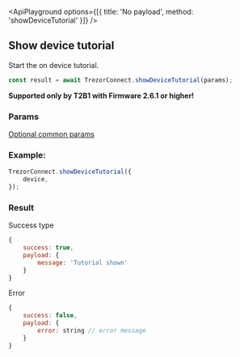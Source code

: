 

<ApiPlayground options={[{ title: 'No payload', method: 'showDeviceTutorial' }]} />

## Show device tutorial

Start the on device tutorial.

```javascript
const result = await TrezorConnect.showDeviceTutorial(params);
```

<Callout type="info">**Supported only by T2B1 with Firmware 2.6.1 or higher!**</Callout>

### Params

[Optional common params](commonParams.md)

### Example:

```javascript
TrezorConnect.showDeviceTutorial({
    device,
});
```

### Result

Success type

```javascript
{
    success: true,
    payload: {
        message: 'Tutorial shown'
    }
}
```

Error

```javascript
{
    success: false,
    payload: {
        error: string // error message
    }
}
```
